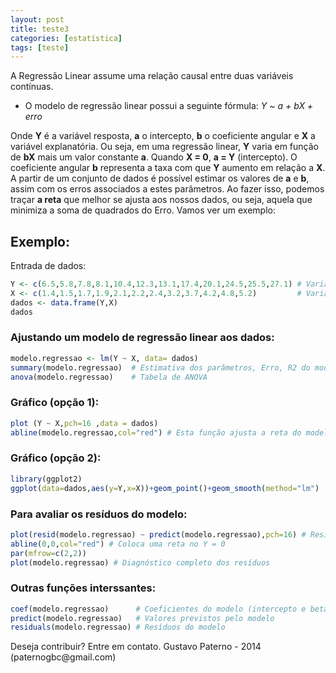 ```yaml
---
layout: post
title: teste3
categories: [estatística]
tags: [teste]
---
```


A Regressão Linear assume uma relação causal entre duas variáveis contínuas.

* O modelo de regressão linear possui a seguinte fórmula: _Y ~ a + bX + erro_


Onde **Y** é a variável resposta, **a** o intercepto, **b** o coeficiente angular e **X** a variável explanatória. Ou seja, em uma regressão linear, **Y** varia em função de **bX** mais um valor constante **a**. Quando **X = 0**, **a = Y** (intercepto). O coeficiente angular **b** representa a taxa com que **Y** aumento em relação a **X**. A partir de um conjunto de dados é possível estimar os valores de **a** e **b**, assim com os erros associados a estes parâmetros. Ao fazer isso, podemos traçar **a reta** que melhor se ajusta aos nossos dados, ou seja, aquela que minimiza a soma de quadrados do Erro. Vamos ver um exemplo:

**Exemplo:**
-------------------------
Entrada de dados:
```r
Y <- c(6.5,5.8,7.8,8.1,10.4,12.3,13.1,17.4,20.1,24.5,25.5,27.1) # Variável resposta
X <- c(1.4,1.5,1.7,1.9,2.1,2.2,2.4,3.2,3.7,4.2,4.8,5.2)         # Variável explicativa
dados <- data.frame(Y,X)
dados
```

### Ajustando um modelo de regressão linear aos dados:

```r
modelo.regressao <- lm(Y ~ X, data= dados)
summary(modelo.regressao)  # Estimativa dos parâmetros, Erro, R2 do modelo
anova(modelo.regressao)    # Tabela de ANOVA
```

### Gráfico (opção 1):

```r
plot (Y ~ X,pch=16 ,data = dados)
abline(modelo.regressao,col="red") # Esta função ajusta a reta do modelo aos dados
```

### Gráfico (opção 2):

```r
library(ggplot2)
ggplot(data=dados,aes(y=Y,x=X))+geom_point()+geom_smooth(method="lm")
```

### Para avaliar os resíduos do modelo:
```r
plot(resid(modelo.regressao) ~ predict(modelo.regressao),pch=16) # Resíduos vs. Y esperado
abline(0,0,col="red") # Coloca uma reta no Y = 0
par(mfrow=c(2,2))
plot(modelo.regressao) # Diagnóstico completo dos resíduos
```

### Outras funções interssantes:

```r
coef(modelo.regressao)      # Coeficientes do modelo (intercepto e beta)
predict(modelo.regressao)   # Valores previstos pelo modelo
residuals(modelo.regressao) # Resíduos do modelo
```

Deseja contribuir? Entre em contato.
Gustavo Paterno - 2014 (paternogbc@gmail.com)
